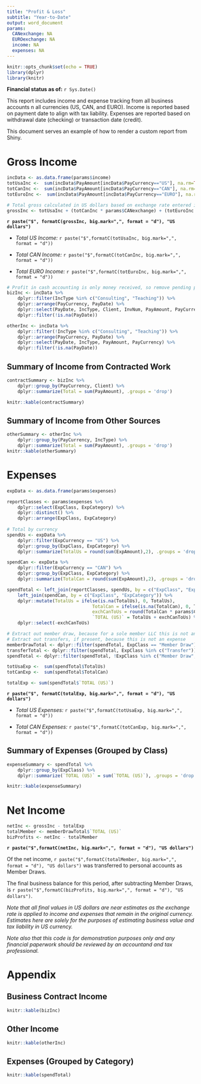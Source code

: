 ```yaml
---
title: "Profit & Loss"
subtitle: "Year-to-Date"
output: word_document
params:
  CANexchange: NA
  EUROexchange: NA
  income: NA
  expenses: NA
---
```


```r
knitr::opts_chunk$set(echo = TRUE)
library(dplyr)
library(knitr)
```

**Financial status as of:** `r Sys.Date()`

This report includes income and expense tracking from all business accounts n all currencies (US, CAN, and EURO).  Income is reported based on payment date to align with tax liability.  Expenses are reported based on withdrawal date (checking) or transaction date (credit).

This document serves an example of how to render a custom report from Shiny.

# Gross Income

```r
incData <- as.data.frame(params$income) 
totUsaInc <-  sum(incData$PayAmount[incData$PayCurrency=="US"], na.rm=TRUE)
totCanInc <-  sum(incData$PayAmount[incData$PayCurrency=="CAN"], na.rm=TRUE)
totEuroInc <-  sum(incData$PayAmount[incData$PayCurrency=="EURO"], na.rm=TRUE)

# Total gross calculated in US dollars based on exchange rate entered in Shiny.
grossInc <- totUsaInc + (totCanInc * params$CANexchange) + (totEuroInc * params$EUROexchange)

```

**`r paste("$", formatC(grossInc, big.mark=",", format = "d"), "US dollars")`**

 - *Total US Income:* `r paste("$",formatC(totUsaInc, big.mark=",", format = "d"))`

 - *Total CAN Income:* `r paste("$",formatC(totCanInc, big.mark=",", format = "d"))`

 - *Total EURO Income:* `r paste("$",formatC(totEuroInc, big.mark=",", format = "d"))`


```r

# Profit in cash accounting is only money received, so remove pending payments
bizInc <- incData %>%
	dplyr::filter(IncType %in% c("Consulting", "Teaching")) %>%
	dplyr::arrange(PayCurrency, PayDate) %>%
	dplyr::select(PayDate, IncType, Client, InvNum, PayAmount, PayCurrency) %>%
	dplyr::filter(!is.na(PayDate))

otherInc <- incData %>%
	dplyr::filter(!IncType %in% c("Consulting", "Teaching")) %>%
	dplyr::arrange(PayCurrency, PayDate) %>%
	dplyr::select(PayDate, IncType, PayAmount, PayCurrency) %>%
	dplyr::filter(!is.na(PayDate))
```

## Summary of Income from Contracted Work

```r
contractSummary <- bizInc %>%
	dplyr::group_by(PayCurrency, Client) %>%
	dplyr::summarize(Total = sum(PayAmount), .groups = 'drop')

knitr::kable(contractSummary)
```

## Summary of Income from Other Sources

```r
otherSummary <- otherInc %>%
	dplyr::group_by(PayCurrency, IncType) %>%
	dplyr::summarize(Total = sum(PayAmount), .groups = 'drop')
knitr::kable(otherSummary)
```


# Expenses

```r
expData <- as.data.frame(params$expenses)

reportClasses <- params$expenses %>%
	dplyr::select(ExpClass, ExpCategory) %>%
	dplyr::distinct() %>%
	dplyr::arrange(ExpClass, ExpCategory)
	
# Total by currency
spendUs <- expData %>%
	dplyr::filter(ExpCurrency == "US") %>%
	dplyr::group_by(ExpClass, ExpCategory) %>%
	dplyr::summarize(TotalUs = round(sum(ExpAmount),2), .groups = 'drop')

spendCan <- expData %>%
	dplyr::filter(ExpCurrency == "CAN") %>%
	dplyr::group_by(ExpClass, ExpCategory) %>%
	dplyr::summarize(TotalCan = round(sum(ExpAmount),2), .groups = 'drop')

spendTotal <- left_join(reportClasses, spendUs, by = c("ExpClass", "ExpCategory")) %>%
	left_join(spendCan, by = c("ExpClass", "ExpCategory")) %>%
	dplyr::mutate(TotalUs = ifelse(is.na(TotalUs), 0, TotalUs),
								TotalCan = ifelse(is.na(TotalCan), 0, TotalCan),
								exchCanToUs = round(TotalCan * params$CANexchange),
								`TOTAL (US)` = TotalUs + exchCanToUs) %>%
	dplyr::select(-exchCanToUs)

# Extract out member draw, because for a sole member LLC this is not an expense
# Extract out transfers, if present, because this is not an expense
memberDrawTotal <- dplyr::filter(spendTotal, ExpClass == "Member Draw")
transferTotal <- dplyr::filter(spendTotal, ExpClass %in% c("Transfer"))
spendTotal <- dplyr::filter(spendTotal, !ExpClass %in% c("Member Draw", "Transfer"))

```

```r
totUsaExp <-  sum(spendTotal$TotalUs)
totCanExp <-  sum(spendTotal$TotalCan)

totalExp <- sum(spendTotal$`TOTAL (US)`)
```

**`r paste("$", formatC(totalExp, big.mark=",", format = "d"), "US dollars")`**

 - *Total US Expenses:* `r paste("$",formatC(totUsaExp, big.mark=",", format = "d"))`

 - *Total CAN Expenses:* `r paste("$",formatC(totCanExp, big.mark=",", format = "d"))`


## Summary of Expenses (Grouped by Class)

```r
expenseSummary <- spendTotal %>%
	dplyr::group_by(ExpClass) %>%
	dplyr::summarize(`TOTAL (US)` = sum(`TOTAL (US)`), .groups = 'drop')

knitr::kable(expenseSummary)
```

# Net Income

```r
netInc <- grossInc - totalExp
totalMember <- memberDrawTotal$`TOTAL (US)`
bizProfits <- netInc - totalMember

```


**`r paste("$",formatC(netInc, big.mark=",", format = "d"), "US dollars")`**

Of the net income, `r paste("$",formatC(totalMember, big.mark=",", format = "d"), "US dollars")` was transferred to personal accounts as Member Draws.

The final business balance for this period, after subtracting Member Draws, is `r paste("$",formatC(bizProfits, big.mark=",", format = "d"), "US dollars")`.

*Note that all final values in US dollars are near estimates as the exchange rate is applied to income and expenses that remain in the original currency.  Estimates here are solely for the purposes of estimating business value and tax liability in US currency.*

*Note also that this code is for demonstration purposes only and any financial paperwork should be reviewed by an accountand and tax professional.*

# Appendix

## Business Contract Income

```r
knitr::kable(bizInc)
```

## Other Income

```r
knitr::kable(otherInc)
```

## Expenses (Grouped by Category)

```r
knitr::kable(spendTotal)
```

